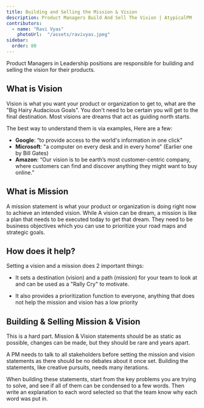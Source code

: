 ```yaml
---
title: Building and Selling the Mission & Vision
description: Product Managers Build And Sell The Vision | AtypicalPM
contributors:
  - name: "Ravi Vyas"
    photoUrl:  "/assets/ravivyas.jpeg"
sidebar:
  order: 80
---
```


Product Managers in Leadership positions are responsible for building and selling the vision for their products. 

## What is Vision

Vision is what you want your product or organization to get to, what are the "Big Hairy Audacious Goals". You don't need to be certain you will get to the final destination. Most visions are dreams that act as guiding north starts. 

The best way to understand them is via examples, Here are a few:

- **Google**: “to provide access to the world's information in one click"
- **Microsoft**: "a computer on every desk and in every home" (Earlier one by Bill Gates)
- **Amazon**: “Our vision is to be earth’s most customer-centric company, where customers can find and discover anything they might want to buy online.”

## What is Mission 

A mission statement is what your product or organization is doing right now to achieve an intended vision. While A vision can be dream, a mission is like a plan that needs to be executed today to get that dream. They need to be business objectives which you can use to prioritize your road maps and strategic goals.

## How does it help?

Setting a vision and a mission does 2 important things:

- It sets a destination (vision) and a path (mission) for your team to look at and can be used as a "Rally Cry" to motivate.

- It also provides a prioritization function to everyone, anything that does not help the mission and vision has a low priority

## Building & Selling Mission & Vision

This is a hard part. Mission & Vision statements should be as static as possible, changes can be made, but they should be rare and years apart. 

A PM needs to talk to all stakeholders before setting the mission and vision statements as there should be no debates about it once set. Building the statements, like creative pursuits, needs many iterations. 

When building these statements, start from the key problems you are trying to solve, and see if all of them can be condensed to a few words. Then write an explanation to each word selected so that the team know why each word was put in.

<Bio contributors={frontmatter.contributors} />